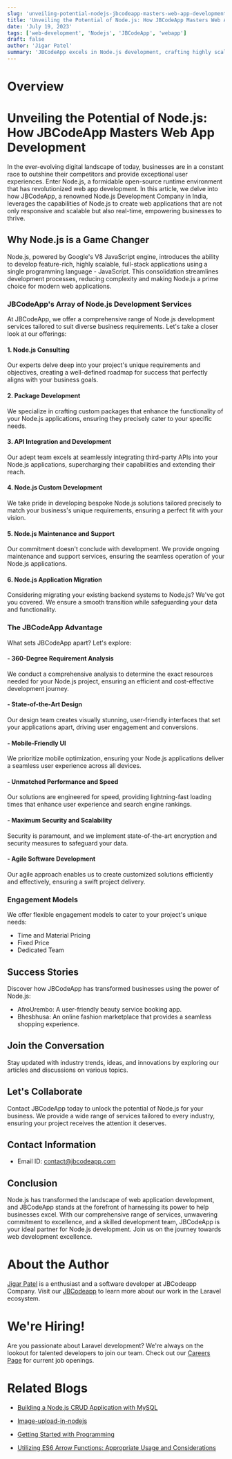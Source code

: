 ```yaml
---
slug: 'unveiling-potential-nodejs-jbcodeapp-masters-web-app-development'
title: 'Unveiling the Potential of Node.js: How JBCodeApp Masters Web App Development'
date: 'July 19, 2023'
tags: ['web-development', 'Nodejs', 'JBCodeApp', 'webapp']
draft: false
author: 'Jigar Patel'
summary: 'JBCodeApp excels in Node.js development, crafting highly scalable, bespoke web applications. Their expertise in consulting, custom development, and more ensures seamless digital solutions for businesses.'
---
```


# Overview

<TOCInline toc={props.toc} exclude="Overview" toHeading={2} />

# Unveiling the Potential of Node.js: How JBCodeApp Masters Web App Development

In the ever-evolving digital landscape of today, businesses are in a constant race to outshine their competitors and provide exceptional user experiences. Enter Node.js, a formidable open-source runtime environment that has revolutionized web app development. In this article, we delve into how JBCodeApp, a renowned Node.js Development Company in India, leverages the capabilities of Node.js to create web applications that are not only responsive and scalable but also real-time, empowering businesses to thrive.

## Why Node.js is a Game Changer

Node.js, powered by Google's V8 JavaScript engine, introduces the ability to develop feature-rich, highly scalable, full-stack applications using a single programming language - JavaScript. This consolidation streamlines development processes, reducing complexity and making Node.js a prime choice for modern web applications.

### JBCodeApp's Array of Node.js Development Services

At JBCodeApp, we offer a comprehensive range of Node.js development services tailored to suit diverse business requirements. Let's take a closer look at our offerings:

#### 1. Node.js Consulting

Our experts delve deep into your project's unique requirements and objectives, creating a well-defined roadmap for success that perfectly aligns with your business goals.

#### 2. Package Development

We specialize in crafting custom packages that enhance the functionality of your Node.js applications, ensuring they precisely cater to your specific needs.

#### 3. API Integration and Development

Our adept team excels at seamlessly integrating third-party APIs into your Node.js applications, supercharging their capabilities and extending their reach.

#### 4. Node.js Custom Development

We take pride in developing bespoke Node.js solutions tailored precisely to match your business's unique requirements, ensuring a perfect fit with your vision.

#### 5. Node.js Maintenance and Support

Our commitment doesn't conclude with development. We provide ongoing maintenance and support services, ensuring the seamless operation of your Node.js applications.

#### 6. Node.js Application Migration

Considering migrating your existing backend systems to Node.js? We've got you covered. We ensure a smooth transition while safeguarding your data and functionality.

### The JBCodeApp Advantage

What sets JBCodeApp apart? Let's explore:

#### - 360-Degree Requirement Analysis

We conduct a comprehensive analysis to determine the exact resources needed for your Node.js project, ensuring an efficient and cost-effective development journey.

#### - State-of-the-Art Design

Our design team creates visually stunning, user-friendly interfaces that set your applications apart, driving user engagement and conversions.

#### - Mobile-Friendly UI

We prioritize mobile optimization, ensuring your Node.js applications deliver a seamless user experience across all devices.

#### - Unmatched Performance and Speed

Our solutions are engineered for speed, providing lightning-fast loading times that enhance user experience and search engine rankings.

#### - Maximum Security and Scalability

Security is paramount, and we implement state-of-the-art encryption and security measures to safeguard your data.

#### - Agile Software Development

Our agile approach enables us to create customized solutions efficiently and effectively, ensuring a swift project delivery.

### Engagement Models

We offer flexible engagement models to cater to your project's unique needs:

- Time and Material Pricing
- Fixed Price
- Dedicated Team

## Success Stories

Discover how JBCodeApp has transformed businesses using the power of Node.js:

- AfroUrembo: A user-friendly beauty service booking app.
- Bhesbhusa: An online fashion marketplace that provides a seamless shopping experience.

## Join the Conversation

Stay updated with industry trends, ideas, and innovations by exploring our articles and discussions on various topics.

## Let's Collaborate

Contact JBCodeApp today to unlock the potential of Node.js for your business. We provide a wide range of services tailored to every industry, ensuring your project receives the attention it deserves.

## Contact Information

- Email ID: contact@jbcodeapp.com

## Conclusion

Node.js has transformed the landscape of web application development, and JBCodeApp stands at the forefront of harnessing its power to help businesses excel. With our comprehensive range of services, unwavering commitment to excellence, and a skilled development team, JBCodeApp is your ideal partner for Node.js development. Join us on the journey towards web development excellence.

# About the Author

[Jigar Patel](https://expertlaravel.com) is a
enthusiast and a software developer at JBCodeapp Company. Visit our [JBCodeapp](https://jbcodeapp.com) to learn more about our work in the Laravel ecosystem.

# We're Hiring!

Are you passionate about Laravel development? We're always on the lookout for talented developers to join our team. Check out our [Careers Page](https://jbcodeapp.com/career) for current job openings.

# Related Blogs

- [Building a Node.js CRUD Application with MySQL](Building-a-Node.js-CRUD-Application-with-MySQL)
- [Image-upload-in-nodejs](Building-a-Node.js-Express-REST-API-for-Image-Upload)

- [Getting Started with Programming](Getting-Started-with-Programming)

- [Utilizing ES6 Arrow Functions: Appropriate Usage and Considerations](Utilizing-ES6-Arrow-Functions-Appropriate-Usage-and-Considerations)
